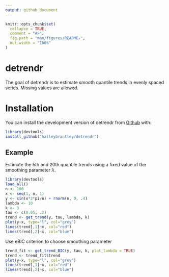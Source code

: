 ```yaml
---
output: github_document
---
```


<!-- README.md is generated from README.Rmd. Please edit that file -->

```r
knitr::opts_chunk$set(
  collapse = TRUE,
  comment = "#>",
  fig.path = "man/figures/README-",
  out.width = "100%"
)
```
# detrendr

The goal of detrendr is to estimate smooth quantile trends in evenly spaced series. Missing values are allowed. 

# Installation

You can install the development version of detrendr from  [Github](https://github.com/halleybrantley/detrendr) with:

``` r 
library(devtools)
install_github("halleybrantley/detrendr")
```

## Example

Estimate the 5th and 20th quantile trends using a fixed value of the smoothing parameter $\lambda$. 

```r
library(devtools)
load_all()
n <- 100
x <- seq(1, n, 1)
y <- sin(x*2*pi/n) + rnorm(n, 0, .4)
lambda <- 10
k <- 3
tau <- c(0.05, .2)
trend <- get_trend(y, tau, lambda, k)
plot(y~x, type="l", col="grey")
lines(trend[,1]~x, col="red")
lines(trend[,2]~x, col="blue")
```

Use eBIC criterion to choose smoothing parameter

```r

trend_fit <- get_trend_BIC(y, tau, k, plot_lambda = TRUE)
trend <- trend_fit$trend
plot(y~x, type="l", col="grey")
lines(trend[,1]~x, col="red")
lines(trend[,2]~x, col="blue")
```


